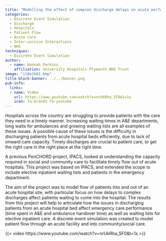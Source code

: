 ```yaml
---
title: "Modelling the effect of complex discharge delays on acute performance"
categories:
  - Discrete Event Simulation
  - Discharge
  - Hospitals
  - Patient Flow
  - Acute Care
  - Inter-service Interactions
  - NHS
techniques:
  - Discrete Event Simulation
author:
  - name: Hannah Perkins
    affiliation: University Hospitals Plymouth NHS Trust
image: "il8e1h81.bmp"
title-block-banner: ../../banner.png
pub-info:
  links:
  - name: Video
    url: https://www.youtube.com/watch?v=nrUkRha_5F0&t=1s
    icon: fa-brands fa-youtube
---
```


Hospitals across the country are struggling to provide patients with the care they need in a timely manner. Increasing waiting times in A&E departments, long waits for ambulances and growing waiting lists are all examples of these issues. A possible cause of these issues is the difficulty in discharging patients from acute hospital beds efficiently, due to lack of onward care capacity. Timely discharges are crucial to patient care, to get the right care in the right place at the right time.

A previous PenCHORD project, IPACS, looked at understanding the capacity required in social and community care to facilitate timely flow out of acute hospitals. This project was based on IPACS, and extended the scope to include elective inpatient waiting lists and patients in the emergency department.

The aim of the project was to model flow of patients into and out of an acute hospital site, with particular focus on how delays to complex discharges affect patients waiting to come into the hospital. The results from this project will help to articulate how the issues in discharging patients from an acute hospital bed affect emergency care performance (time spent in A&E and ambulance handover time) as well as waiting lists for elective inpatient care. A discrete event simulation was created to model patient flow through an acute facility and into community/social care.

{{< video https://www.youtube.com/watch?v=nrUkRha_5F0&t=1s >}}
